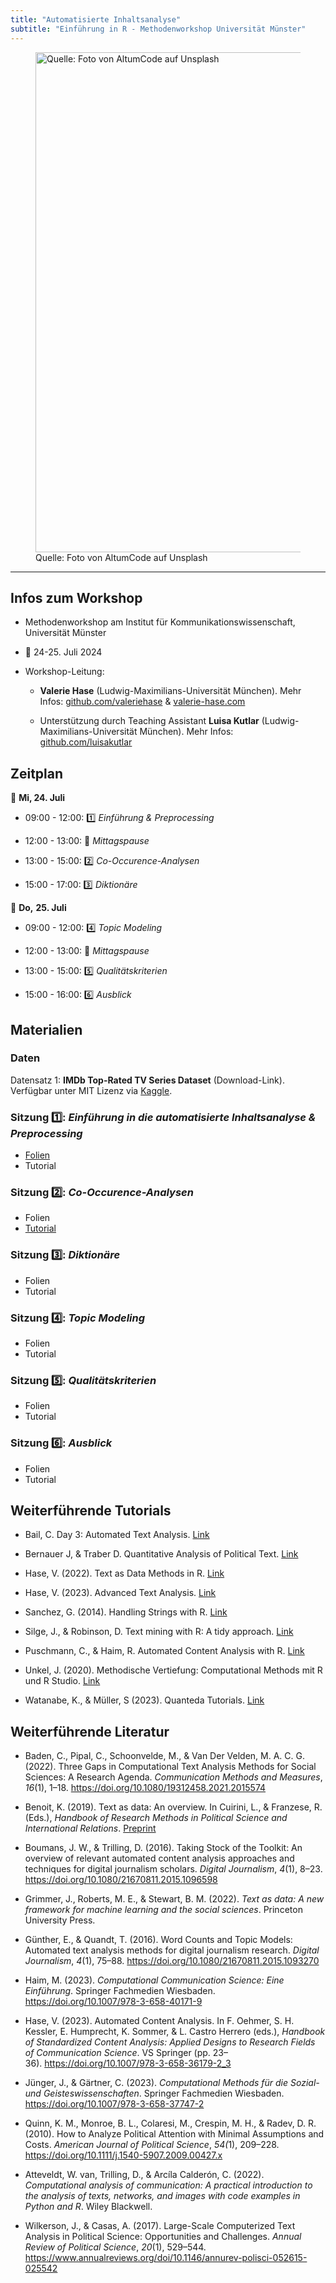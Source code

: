```yaml
---
title: "Automatisierte Inhaltsanalyse"
subtitle: "Einführung in R - Methodenworkshop Universität Münster"
---
```


![Quelle: Foto von AltumCode auf Unsplash](images/code.jpg){fig-alt="image of smartphone" fig-align="center" width="800"}

<hr>

## Infos zum Workshop

-   Methodenworkshop am Institut für Kommunikationswissenschaft, Universität Münster

-   📅 24-25. Juli 2024

-   Workshop-Leitung:

    -   **Valerie Hase** (Ludwig-Maximilians-Universität München). Mehr Infos: [github.com/valeriehase](https://github.com/valeriehase) & [valerie-hase.com](https://valerie-hase.com/)

    -   Unterstützung durch Teaching Assistant **Luisa Kutlar** (Ludwig-Maximilians-Universität München). Mehr Infos: [github.com/luisakutlar](https://github.com/luisakutlar)

## Zeitplan

📅 **Mi, 24. Juli**

-   09:00 - 12:00: 1️⃣ *Einführung & Preprocessing*

-   12:00 - 13:00: 🥗 *Mittagspause*

-   13:00 - 15:00: 2️⃣ *Co-Occurence-Analysen*

-   15:00 - 17:00: 3️⃣ *Diktionäre*

📅 **Do,** **25. Juli**

-   09:00 - 12:00: 4️⃣ *Topic Modeling*

-   12:00 - 13:00: 🥗 *Mittagspause*

-   13:00 - 15:00: 5️⃣ *Qualitätskriterien*

-   15:00 - 16:00: 6️⃣ *Ausblick*

## Materialien

### Daten

Datensatz 1: **IMDb Top-Rated TV Series Dataset** (Download-Link). Verfügbar unter MIT Lizenz via [Kaggle](https://www.kaggle.com/datasets/khushikhushikhushi/imdb-top-rated-tv-series-dataset).

### Sitzung 1️⃣: *Einführung in die automatisierte Inhaltsanalyse & Preprocessing*

-   [Folien](docs/01-begrüssung.html)
-   Tutorial

### Sitzung 2️⃣: *Co-Occurence-Analysen*

-   Folien
-   [Tutorial](tutorial/02-einlesen-bereinigen.html)

### Sitzung 3️⃣: *Diktionäre*

-   Folien
-   Tutorial

### Sitzung 4️⃣: *Topic Modeling*

-   Folien
-   Tutorial

### Sitzung 5️⃣: *Qualitätskriterien*

-   Folien
-   Tutorial

### Sitzung 6️⃣: *Ausblick*

-   Folien
-   Tutorial

## Weiterführende Tutorials

-   Bail, C. Day 3: Automated Text Analysis. [Link](https://compsocialscience.github.io/summer-institute/curriculum#day_3)

-   Bernauer J, & Traber D. Quantitative Analysis of Political Text. [Link](https://www.mzes.uni-mannheim.de/socialsciencedatalab/article/quantitative-analysis-of-political-text/)

-   Hase, V. (2022). Text as Data Methods in R. [Link](https://bookdown.org/valerie_hase/TextasData_HS2021/)

-   Hase, V. (2023). Advanced Text Analysis. [Link](https://github.com/valeriehase/SICSS-Munich-Advanced-Text-Analysis)

-   Sanchez, G. (2014). Handling Strings with R. [Link](https://www.gastonsanchez.com/r4strings/)

-   Silge, J., & Robinson, D. Text mining with R: A tidy approach. [Link](https://www.tidytextmining.com/)

-   Puschmann, C., & Haim, R. Automated Content Analysis with R. [Link](https://content-analysis-with-r.com/)

-   Unkel, J. (2020). Methodische Vertiefung: Computational Methods mit R und R Studio. [Link](https://bookdown.org/joone/ComputationalMethods)

-   Watanabe, K., & Müller, S (2023). Quanteda Tutorials. [Link](https://tutorials.quanteda.io/)

## Weiterführende Literatur

-   Baden, C., Pipal, C., Schoonvelde, M., & Van Der Velden, M. A. C. G. (2022). Three Gaps in Computational Text Analysis Methods for Social Sciences: A Research Agenda. *Communication Methods and Measures*, *16*(1), 1–18. <https://doi.org/10.1080/19312458.2021.2015574>

-   Benoit, K. (2019). Text as data: An overview. In Cuirini, L., & Franzese, R. (Eds.), *Handbook of Research Methods in Political Science and International Relations*. [Preprint](https://kenbenoit.net/pdfs/28%20Benoit%20Text%20as%20Data%20draft%202.pdf)

-   Boumans, J. W., & Trilling, D. (2016). Taking Stock of the Toolkit: An overview of relevant automated content analysis approaches and techniques for digital journalism scholars. *Digital Journalism*, *4*(1), 8–23. <https://doi.org/10.1080/21670811.2015.1096598>

-   Grimmer, J., Roberts, M. E., & Stewart, B. M. (2022). *Text as data: A new framework for machine learning and the social sciences*. Princeton University Press.

-   Günther, E., & Quandt, T. (2016). Word Counts and Topic Models: Automated text analysis methods for digital journalism research. *Digital Journalism*, *4*(1), 75–88. <https://doi.org/10.1080/21670811.2015.1093270>

-   Haim, M. (2023). *Computational Communication Science: Eine Einführung*. Springer Fachmedien Wiesbaden. <https://doi.org/10.1007/978-3-658-40171-9>

-   Hase, V. (2023). Automated Content Analysis. In F. Oehmer, S. H. Kessler, E. Humprecht, K. Sommer, & L. Castro Herrero (eds.), *Handbook of Standardized Content Analysis: Applied Designs to Research Fields of Communication Science*. VS Springer (pp. 23–36). <https://doi.org/10.1007/978-3-658-36179-2_3>

-   Jünger, J., & Gärtner, C. (2023). *Computational Methods für die Sozial- und Geisteswissenschaften*. Springer Fachmedien Wiesbaden. <https://doi.org/10.1007/978-3-658-37747-2>

-   Quinn, K. M., Monroe, B. L., Colaresi, M., Crespin, M. H., & Radev, D. R. (2010). How to Analyze Political Attention with Minimal Assumptions and Costs. *American Journal of Political Science*, *54(*1), 209–228. <https://doi.org/10.1111/j.1540-5907.2009.00427.x>

-   Atteveldt, W. van, Trilling, D., & Arcíla Calderón, C. (2022). *Computational analysis of communication: A practical introduction to the analysis of texts, networks, and images with code examples in Python and R*. Wiley Blackwell.

-   Wilkerson, J., & Casas, A. (2017). Large-Scale Computerized Text Analysis in Political Science: Opportunities and Challenges. *Annual Review of Political Science*, *20*(1), 529–544. <https://www.annualreviews.org/doi/10.1146/annurev-polisci-052615-025542>
